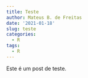 ```yaml
---
title: Teste
author: Mateus B. de Freitas
date: '2021-01-18'
slug: teste
categories:
  - R
tags:
  - R
---
```


Este é um post de teste.